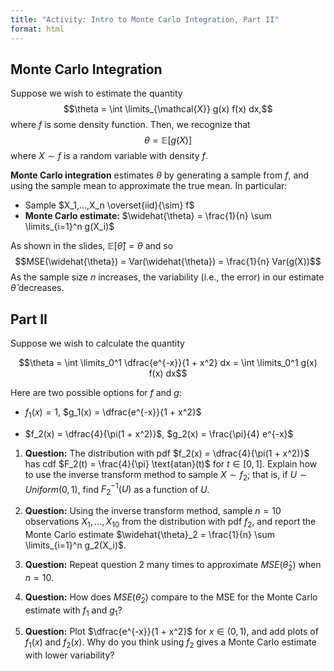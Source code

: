 ```yaml
---
title: "Activity: Intro to Monte Carlo Integration, Part II"
format: html
---
```


## Monte Carlo Integration

Suppose we wish to estimate the quantity
$$\theta = \int \limits_{\mathcal{X}} g(x) f(x) dx,$$
where $f$ is some density function. Then, we recognize that 
$$\theta = \mathbb{E}[g(X)]$$
where $X \sim f$ is a random variable with density $f$.

**Monte Carlo integration** estimates $\theta$ by generating a sample from $f$, and using the sample mean to approximate the true mean. In particular:

* Sample $X_1,...,X_n \overset{iid}{\sim} f$
* **Monte Carlo estimate:** $\widehat{\theta} = \frac{1}{n} \sum \limits_{i=1}^n g(X_i)$

As shown in the slides, $\mathbb{E}[\widehat{\theta}] = \theta$ and so
$$MSE(\widehat{\theta}) = Var(\widehat{\theta}) = \frac{1}{n} Var(g(X))$$
As the sample size $n$ increases, the variability (i.e., the error) in our estimate $\widehat{\theta}$ decreases.


## Part II

Suppose we wish to calculate the quantity

$$\theta = \int \limits_0^1 \dfrac{e^{-x}}{1 + x^2} dx = \int \limits_0^1 g(x) f(x) dx$$

Here are two possible options for $f$ and $g$:

* $f_1(x) = 1$, $g_1(x) = \dfrac{e^{-x}}{1 + x^2}$

\bigskip

* $f_2(x) = \dfrac{4}{\pi(1 + x^2)}$, $g_2(x) = \frac{\pi}{4} e^{-x}$

\bigskip

1. **Question:** The distribution with pdf $f_2(x) = \dfrac{4}{\pi(1 + x^2)}$ has cdf $F_2(t) = \frac{4}{\pi} \text{atan}(t)$ for $t \in [0, 1]$. Explain how to use the inverse transform method to sample $X \sim f_2$; that is, if $U \sim Uniform(0, 1)$, find $F_2^{-1}(U)$ as a function of $U$.

2. **Question:** Using the inverse transform method, sample $n=10$ observations $X_1,...,X_{10}$ from the distribution with pdf $f_2$, and report the Monte Carlo estimate $\widehat{\theta}_2 = \frac{1}{n} \sum \limits_{i=1}^n g_2(X_i)$.

3. **Question:** Repeat question 2 many times to approximate $MSE(\widehat{\theta}_2)$ when $n = 10$.

4. **Question:** How does $MSE(\widehat{\theta}_2)$ compare to the MSE for the Monte Carlo estimate with $f_1$ and $g_1$?

5. **Question:** Plot $\dfrac{e^{-x}}{1 + x^2}$ for $x \in (0, 1)$, and add plots of $f_1(x)$ and $f_2(x)$. Why do you think using $f_2$ gives a Monte Carlo estimate with lower variability?


